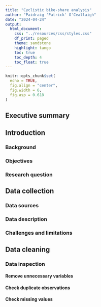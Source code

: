 ```yaml
---
title: "Cyclistic bike-share analysis"
author: "Paidraig 'Patrick' O'Ceallaigh"
date: "2024-04-24"
output: 
  html_document:
    css: "../resources/css/styles.css"
    df_print: paged
    theme: sandstone
    highlight: tango
    toc: true
    toc_depth: 4
    toc_float: true
---
```


```r
knitr::opts_chunk$set(
  echo = TRUE,
  fig.align = "center",
  fig.width = 6,
  fig.asp = 0.618
)

```

## Executive summary    


## Introduction    


### Background    


### Objectives    


### Research question    


## Data collection    


### Data sources   

### Data description  

### Challenges and limitations    

## Data cleaning    

### Data inspection    

#### Remove unnecessary variables

#### Check duplicate observations    

#### Check missing values    




